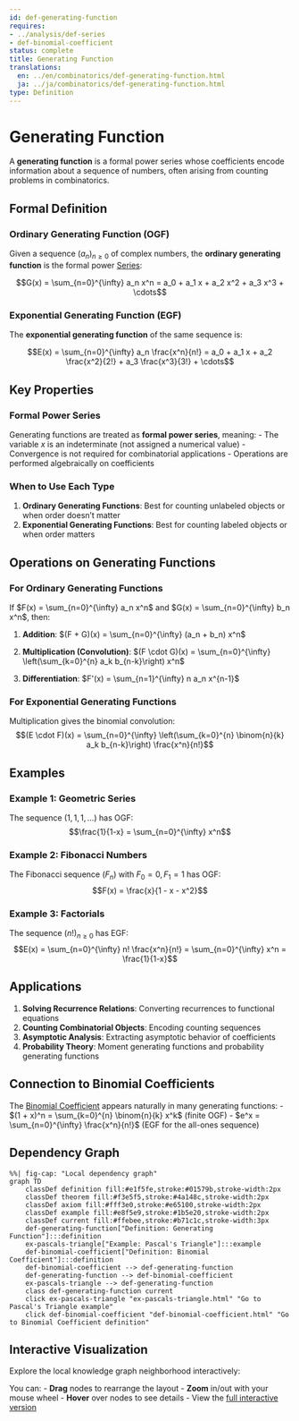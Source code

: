 ```yaml
---
id: def-generating-function
requires:
- ../analysis/def-series
- def-binomial-coefficient
status: complete
title: Generating Function
translations:
  en: ../en/combinatorics/def-generating-function.html
  ja: ../ja/combinatorics/def-generating-function.html
type: Definition
---
```


# Generating Function

A **generating function** is a formal power series whose coefficients encode information about a sequence of numbers, often arising from counting problems in combinatorics.

## Formal Definition

### Ordinary Generating Function (OGF)

Given a sequence $(a_n)_{n \geq 0}$ of complex numbers, the **ordinary generating function** is the formal power [Series](../analysis/def-series.qmd):

$$G(x) = \sum_{n=0}^{\infty} a_n x^n = a_0 + a_1 x + a_2 x^2 + a_3 x^3 + \cdots$$

### Exponential Generating Function (EGF)

The **exponential generating function** of the same sequence is:

$$E(x) = \sum_{n=0}^{\infty} a_n \frac{x^n}{n!} = a_0 + a_1 x + a_2 \frac{x^2}{2!} + a_3 \frac{x^3}{3!} + \cdots$$

## Key Properties

### Formal Power Series

Generating functions are treated as **formal power series**, meaning:
- The variable $x$ is an indeterminate (not assigned a numerical value)
- Convergence is not required for combinatorial applications
- Operations are performed algebraically on coefficients

### When to Use Each Type

1. **Ordinary Generating Functions**: Best for counting unlabeled objects or when order doesn't matter
2. **Exponential Generating Functions**: Best for counting labeled objects or when order matters

## Operations on Generating Functions

### For Ordinary Generating Functions

If $F(x) = \sum_{n=0}^{\infty} a_n x^n$ and $G(x) = \sum_{n=0}^{\infty} b_n x^n$, then:

1. **Addition**: $(F + G)(x) = \sum_{n=0}^{\infty} (a_n + b_n) x^n$

2. **Multiplication (Convolution)**: $(F \cdot G)(x) = \sum_{n=0}^{\infty} \left(\sum_{k=0}^{n} a_k b_{n-k}\right) x^n$

3. **Differentiation**: $F'(x) = \sum_{n=1}^{\infty} n a_n x^{n-1}$

### For Exponential Generating Functions

Multiplication gives the binomial convolution:
$$(E \cdot F)(x) = \sum_{n=0}^{\infty} \left(\sum_{k=0}^{n} \binom{n}{k} a_k b_{n-k}\right) \frac{x^n}{n!}$$

## Examples

### Example 1: Geometric Series

The sequence $(1, 1, 1, \ldots)$ has OGF:
$$\frac{1}{1-x} = \sum_{n=0}^{\infty} x^n$$

### Example 2: Fibonacci Numbers

The Fibonacci sequence $(F_n)$ with $F_0 = 0, F_1 = 1$ has OGF:
$$F(x) = \frac{x}{1 - x - x^2}$$

### Example 3: Factorials

The sequence $(n!)_{n \geq 0}$ has EGF:
$$E(x) = \sum_{n=0}^{\infty} n! \frac{x^n}{n!} = \sum_{n=0}^{\infty} x^n = \frac{1}{1-x}$$

## Applications

1. **Solving Recurrence Relations**: Converting recurrences to functional equations
2. **Counting Combinatorial Objects**: Encoding counting sequences
3. **Asymptotic Analysis**: Extracting asymptotic behavior of coefficients
4. **Probability Theory**: Moment generating functions and probability generating functions

## Connection to Binomial Coefficients

The [Binomial Coefficient](def-binomial-coefficient.qmd) appears naturally in many generating functions:
- $(1 + x)^n = \sum_{k=0}^{n} \binom{n}{k} x^k$ (finite OGF)
- $e^x = \sum_{n=0}^{\infty} \frac{x^n}{n!}$ (EGF for the all-ones sequence)

## Dependency Graph

```mermaid
%%| fig-cap: "Local dependency graph"
graph TD
    classDef definition fill:#e1f5fe,stroke:#01579b,stroke-width:2px
    classDef theorem fill:#f3e5f5,stroke:#4a148c,stroke-width:2px
    classDef axiom fill:#fff3e0,stroke:#e65100,stroke-width:2px
    classDef example fill:#e8f5e9,stroke:#1b5e20,stroke-width:2px
    classDef current fill:#ffebee,stroke:#b71c1c,stroke-width:3px
    def-generating-function["Definition: Generating Function"]:::definition
    ex-pascals-triangle["Example: Pascal's Triangle"]:::example
    def-binomial-coefficient["Definition: Binomial Coefficient"]:::definition
    def-binomial-coefficient --> def-generating-function
    def-generating-function --> def-binomial-coefficient
    ex-pascals-triangle --> def-generating-function
    class def-generating-function current
    click ex-pascals-triangle "ex-pascals-triangle.html" "Go to Pascal's Triangle example"
    click def-binomial-coefficient "def-binomial-coefficient.html" "Go to Binomial Coefficient definition"
```

## Interactive Visualization

Explore the local knowledge graph neighborhood interactively:

::: {.graph-viz data-id="def-generating-function" data-width="700" data-height="500"}
:::

You can:
- **Drag** nodes to rearrange the layout
- **Zoom** in/out with your mouse wheel
- **Hover** over nodes to see details
- View the [full interactive version](../../output/interactive/en/def-generating-function.html){target="_blank"}
